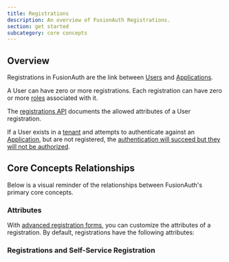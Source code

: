 ```yaml
---
title: Registrations
description: An overview of FusionAuth Registrations.
section: get started
subcategory: core concepts
---
```


## Overview

Registrations in FusionAuth are the link between [Users](/docs/get-started/core-concepts/users) and [Applications](/docs/get-started/core-concepts/applications).

A User can have zero or more registrations. Each registration can have zero or more [roles](/docs/get-started/core-concepts/roles) associated with it. 


The [registrations API](/docs/apis/registrations) documents the allowed attributes of a User registration.

If a User exists in a [tenant](/docs/get-started/core-concepts/roles) and attempts to authenticate against an [Application](/docs/get-started/core-concepts/applications), but are not registered, the [authentication will succeed but they will not be authorized](/docs/get-started/core-concepts/authentication-authorization).

## Core Concepts Relationships

Below is a visual reminder of the relationships between FusionAuth's primary core concepts.

<Diagram active="Registration" />

### Attributes

With [advanced registration forms](/docs/lifecycle/register-users/advanced-registration-forms), you can customize the attributes of a registration. By default, registrations have the following attributes:

<RegistrationAttributes />

### Registrations and Self-Service Registration

<RegistrationsSelfService />

